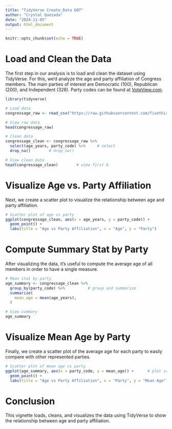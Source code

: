```yaml
---
title: "TidyVerse Create_Data 607"
author: "Crystal Quezada"
date: "2024-11-05"
output: html_document
---
```


```r
knitr::opts_chunk$set(echo = TRUE)
```

# Load and Clean the Data
The first step in our analysis is to load and clean the dataset using TidyVerse. For this, we'd analyze the age and party affiliation of Congress members. The main parties of interest are Democratic (100), Republican (200), and Independent (328). Party codes can be found at [VoteView.com](https://voteview.com/articles/data_help_parties).

```r
library(tidyverse) 

# Load data
congressage_raw <- read_csv("https://raw.githubusercontent.com/fivethirtyeight/data/refs/heads/master/congress-demographics/data_aging_congress.csv")   # read_csv 

# View raw data
head(congressage_raw)

# Clean data
congressage_clean <- congressage_raw %>%
  select(age_years, party_code) %>%     # select
  drop_na()        # drop_na()

# View clean data
head(congressage_clean)        # view first 6
```

# Visualize Age vs. Party Affiliation
Next, we create a scatter plot to visualize the relationship between age and party affiliation.

```r
# Scatter plot of age vs party
ggplot(congressage_clean, aes(x = age_years, y = party_code)) +         # ggplot scatter plot
  geom_point() +
  labs(title = "Age vs Party Affiliation", x = "Age", y = "Party")
```

# Compute Summary Stat by Party
After visualizing the data, it's useful to compute the average age of all members in order to have a single measure. 

```r
# Mean stat by party
age_summary <- congressage_clean %>%            
  group_by(party_code) %>%          # group and summarize
  summarize(
    mean_age = mean(age_years),
  )

# View summary
age_summary
```

# Visualize Mean Age by Party
Finally, we create a scatter plot of the average age for each party to easily compare with other represented parties. 

```r
# Scatter plot of mean age vs party
ggplot(age_summary, aes(x = party_code, y = mean_age)) +      # plot scatter plot with ggplot
  geom_point() + 
  labs(title = "Age vs Party Affiliation", x = "Party", y = "Mean Age")
```

# Conclusion

This vignette loads, cleans, and visualizes the data using TidyVerse to show the relationship between age and party affiliation. 
